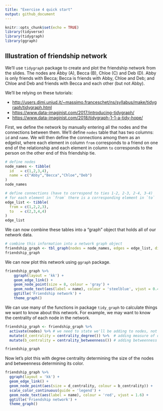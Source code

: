 ```yaml
---
title: "Exercise 4 quick start"
output: github_document
---
```


```r
knitr::opts_chunk$set(echo = TRUE)
library(tidyverse)
library(tidygraph)
library(ggraph)
```

## Illustration of friendship network

We'll use `tidygraph` package to create and plot the friendship network from the slides. The nodes are Abby (A), Becca (B), Chloe (C) and Deb (D). Abby is only friends with Becca; Becca is friends with Abby, Chloe and Deb; and Chloe and Deb and friends with Becca and each other (but not Abby).

We'll be relying on these tutorials: 

+ [http://users.dimi.uniud.it/~massimo.franceschet/ns/syllabus/make/tidygraph/tidygraph.html](http://users.dimi.uniud.it/~massimo.franceschet/ns/syllabus/make/tidygraph/tidygraph.html)
+ [https://www.data-imaginist.com/2017/introducing-tidygraph/](https://www.data-imaginist.com/2017/introducing-tidygraph/)
+ [https://www.data-imaginist.com/2018/tidygraph-1-1-a-tidy-hope/](https://www.data-imaginist.com/2018/tidygraph-1-1-a-tidy-hope/)

First, we define the network by manually entering all the nodes and the connections between them. We'll define `nodes` table that has two columns: `id` and `name`. We will then define the connections among them as an edgelist, where each element in column `from` corresponds to a friend on one end of the relationship and each element in column `to` corresponds to the person on the other end of this friendship tie.

```r
# define nodes
node_names <- tibble(
  id   = c(1,2,3,4),
  name = c("Abby","Becca","Chloe","Deb")
)
node_names

# define connections (have to correspond to ties 1-2, 2-3, 2-4, 3-4)
# for each element in `from` there is a corresponding element in `to`
edge_list <- tibble(
  from = c(1,2,2,3),
  to   = c(2,3,4,4)
)
edge_list
```

We can now combine these tables into a "graph" object that holds all of our network data.

```r
# combine this information into a network graph object
friendship_graph <- tbl_graph(nodes = node_names, edges = edge_list, directed = FALSE)
friendship_graph
```

We can now plot this network using `ggraph` package.

```r
friendship_graph %>% 
    ggraph(layout = 'kk') + 
    geom_edge_link() + 
    geom_node_point(size = 8, colour = 'gray') +
    geom_node_text(aes(label = name), colour = 'steelblue', vjust = 0.4) + 
    ggtitle('Friendship network') + 
    theme_graph()
```


We can use many of the functions in package `tidy_graph` to calculate things we want to know about this network. For example, we may want to know the centrality of each node in the network.

```r
friendship_graph <- friendship_graph %>% 
  activate(nodes) %>% # we need to state we'll be adding to nodes, not edges
  mutate(d_centrality = centrality_degree()) %>%  # adding measure of degree centrality
  mutate(b_centrality = centrality_betweenness()) # adding betweenness centrality

friendship_graph
```

Now let's plot this with degree centrality determining the size of the nodes and betweenness determining its color.

```r
friendship_graph %>% 
  ggraph(layout = 'kk') + 
  geom_edge_link() + 
  geom_node_point(aes(size = d_centrality, colour = b_centrality)) + 
  scale_color_continuous(guide = 'legend') +
  geom_node_text(aes(label = name), colour = 'red', vjust = 1.6) + 
  ggtitle('Friendship network') + 
  theme_graph()
```

